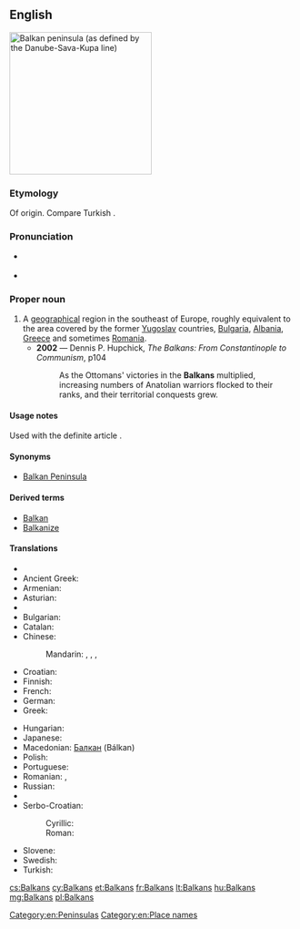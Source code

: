 ==English==
[[Image:Balkanpeninsula.png|thumb|250px|Balkan peninsula (as defined by the Danube-Sava-Kupa line)]]
{{wikipedia}}

===Etymology===
Of {{etyl|trk|en}} origin. Compare Turkish {{term|balkan||wooded mountain range|lang=tr}}.

===Pronunciation===
* {{a|UK}} {{IPA|/ˈbɔːl.kənz/|/ˈbɒl.kənz/}}
* {{a|US}} {{IPA|/ˈbɑl.kənz/|/ˈbɔl.kənz/}}

===Proper noun===
{{en-proper noun}}

# A [[geographical]] region in the southeast of Europe, roughly equivalent to the area covered by the former [[Yugoslav]] countries, [[Bulgaria]], [[Albania]], [[Greece]] and sometimes [[Romania]].
#* '''2002''' — Dennis P. Hupchick, ''The Balkans: From Constantinople to Communism'', p104
#*: As the Ottomans' victories in the '''Balkans''' multiplied, increasing numbers of Anatolian warriors flocked to their ranks, and their territorial conquests grew.

====Usage notes====
Used with the definite article {{term|the}}.

====Synonyms====
* {{sense|geographical region}} [[Balkan Peninsula]]

====Derived terms====
* [[Balkan]]
* [[Balkanize]]

====Translations====
{{trans-top|geographical region in the southeast of Europe}}
* {{trreq|Albanian}}
* Ancient Greek: {{tø|grc|Χερσόνησος τοῦ Αἵμου|m|tr=Khersonēsos tou Aimou|sc=polytonic}}
* Armenian: {{t-|hy|Բալկաններ|tr=Balkanner}}
* Asturian: {{t-|ast|Balcanes|m|xs=Asturian}}
* {{trreq|Bosnian}}
* Bulgarian: {{t|bg|Балкани|p|tr=balkani|sc=Cyrl}}
* Catalan: {{t-|ca|Balcans|m|p}}
* Chinese:
*: Mandarin: {{t|zh|巴爾幹|sc=Hani}}, {{t|zh|巴尔干|tr=Bā'ěrgàn|sc=Hani}}, {{t|zh|巴爾幹半島|sc=Hani}}, {{t|zh|巴尔干半岛|tr=Bā'ěrgàn bàndǎo|sc=Hani}}
* Croatian: {{t-|hr|Balkan|m}}
* Finnish: {{t|fi|Balkan}}
* French: {{t+|fr|Balkans|m}}
* German: {{t|de|Balkan|m}}
* Greek: {{t|el|Βαλκάνια|n|p|tr=Valkánia}}
{{trans-mid}}
* Hungarian: {{t+|hu|Balkán}}
* Japanese: {{t|ja|バルカン半島|tr=Barukan hantō|sc=Jpan}}
* Macedonian: [[Балкан]] (Bálkan) {{m}}
* Polish: {{t+|pl|Bałkany}}
* Portuguese: {{t-|pt|Balcãs|m|p}}
* Romanian: {{t-|ro|Balcani|m|p}}, {{t|ro|Peninsula Balcanică|f}}
* Russian: {{t-|ru|Балканы|m|p|tr=Balkány}}
* {{trreq|Serbian}}
* Serbo-Croatian:
*: Cyrillic: {{t|sh|Балкан|m}}
*: Roman: {{t|sh|Balkan|m}}
* Slovene: {{t|sl|Balkan|m|alt=Balkán}}
* Swedish: {{t|sv|Balkan}}
* Turkish: {{t+|tr|Balkanlar|p}}
{{trans-bottom}}

[[Category:en:Peninsulas]]
[[Category:en:Place names]]

[[cs:Balkans]]
[[cy:Balkans]]
[[et:Balkans]]
[[fr:Balkans]]
[[lt:Balkans]]
[[hu:Balkans]]
[[mg:Balkans]]
[[pl:Balkans]]